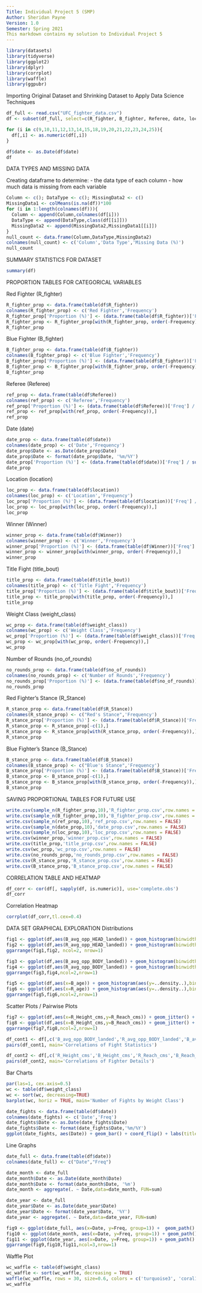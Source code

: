 ```yaml
---
Title: Individual Project 5 (SMP)
Author: Sheridan Payne
Version: 1.0
Semester: Spring 2021
This markdown contains my solution to Individual Project 5
---
```


```r
library(datasets)
library(tidyverse)
library(ggplot2)
library(dplyr)
library(corrplot)
library(waffle)
library(ggpubr)
```

Importing Original Dataset and Shrinking Dataset to Apply Data Science Techniques
```r
df_full <- read.csv("UFC_fighter_data.csv")
df <- subset(df_full, select=c(R_fighter, B_fighter, Referee, date, location, Winner, title_bout, weight_class, no_of_rounds, B_avg_opp_BODY_landed, R_avg_opp_BODY_landed, B_avg_opp_HEAD_landed, R_avg_opp_HEAD_landed, B_total_rounds_fought, R_total_rounds_fought, B_Stance, R_Stance, R_Height_cms, B_Height_cms, R_Reach_cms, B_Reach_cms, B_Weight_lbs, R_Weight_lbs, B_age, R_age))

for (i in c(9,10,11,12,13,14,15,18,19,20,21,22,23,24,25)){
  df[,i] <- as.numeric(df[,i])
}

df$date <- as.Date(df$date)
df
```

DATA TYPES AND MISSING DATA

Creating dataframe to determine:
- the data type of each column
- how much data is missing from each variable

```r
Column <- c(); DataType <- c(); MissingData2 <- c()
MissingData1 <- colMeans(is.na(df))*100
for (i in 1:length(colnames(df))){
  Column <- append(Column,colnames(df[i]))
  DataType <- append(DataType,class(df[[i]]))
  MissingData2 <- append(MissingData2,MissingData1[[i]])
}
null_count <- data.frame(Column,DataType,MissingData2)
colnames(null_count) <- c('Column','Data Type','Missing Data (%)')
null_count
```

SUMMARY STATISTICS FOR DATASET

```r
summary(df)
```

PROPORTION TABLES FOR CATEGORICAL VARIABLES

Red Fighter (R_fighter)
```r
R_fighter_prop <- data.frame(table(df$R_fighter))
colnames(R_fighter_prop) <- c('Red Fighter','Frequency')
R_fighter_prop['Proportion (%)'] <- (data.frame(table(df$R_fighter))['Freq'] / sum(data.frame(table(df$R_fighter))['Freq']))*100
R_fighter_prop <- R_fighter_prop[with(R_fighter_prop, order(-Frequency)),]
R_fighter_prop
```

Blue Fighter (B_fighter)
```r
B_fighter_prop <- data.frame(table(df$B_fighter))
colnames(B_fighter_prop) <- c('Blue Fighter','Frequency')
B_fighter_prop['Proportion (%)'] <- (data.frame(table(df$B_fighter))['Freq'] / sum(data.frame(table(df$B_fighter))['Freq']))*100
B_fighter_prop <- B_fighter_prop[with(B_fighter_prop, order(-Frequency)),]
B_fighter_prop
```

Referee (Referee)
```r
ref_prop <- data.frame(table(df$Referee))
colnames(ref_prop) <- c('Referee','Frequency')
ref_prop['Proportion (%)'] <- (data.frame(table(df$Referee))['Freq'] / sum(data.frame(table(df$Referee))['Freq']))*100
ref_prop <- ref_prop[with(ref_prop, order(-Frequency)),]
ref_prop
```

Date (date)
```r
date_prop <- data.frame(table(df$date))
colnames(date_prop) <- c('Date','Frequency')
date_prop$Date <- as.Date(date_prop$Date)
date_prop$Date <- format(date_prop$Date, '%m/%Y')
date_prop['Proportion (%)'] <- (data.frame(table(df$date))['Freq'] / sum(data.frame(table(df$date))['Freq']))*100
date_prop
```

Location (location)
```r
loc_prop <- data.frame(table(df$location))
colnames(loc_prop) <- c('Location','Frequency')
loc_prop['Proportion (%)'] <- (data.frame(table(df$location))['Freq'] / sum(data.frame(table(df$location))['Freq']))*100
loc_prop <- loc_prop[with(loc_prop, order(-Frequency)),]
loc_prop
```

Winner (Winner)
```r
winner_prop <- data.frame(table(df$Winner))
colnames(winner_prop) <- c('Winner','Frequency')
winner_prop['Proportion (%)'] <- (data.frame(table(df$Winner))['Freq'] / sum(data.frame(table(df$Winner))['Freq']))*100
winner_prop <- winner_prop[with(winner_prop, order(-Frequency)),]
winner_prop
```

Title Fight (title_bout)
```r
title_prop <- data.frame(table(df$title_bout))
colnames(title_prop) <- c('Title Fight','Frequency')
title_prop['Proportion (%)'] <- (data.frame(table(df$title_bout))['Freq'] / sum(data.frame(table(df$title_bout))['Freq']))*100
title_prop <- title_prop[with(title_prop, order(-Frequency)),]
title_prop
```

Weight Class (weight_class)
```r
wc_prop <- data.frame(table(df$weight_class))
colnames(wc_prop) <- c('Weight Class','Frequency')
wc_prop['Proportion (%)'] <- (data.frame(table(df$weight_class))['Freq'] / sum(data.frame(table(df$weight_class))['Freq']))*100
wc_prop <- wc_prop[with(wc_prop, order(-Frequency)),]
wc_prop
```

Number of Rounds (no_of_rounds)
```r
no_rounds_prop <- data.frame(table(df$no_of_rounds))
colnames(no_rounds_prop) <- c('Number of Rounds','Frequency')
no_rounds_prop['Proportion (%)'] <- (data.frame(table(df$no_of_rounds))['Freq'] / sum(data.frame(table(df$no_of_rounds))['Freq']))*100
no_rounds_prop
```

Red Fighter's Stance (R_Stance)
```r
R_stance_prop <- data.frame(table(df$R_Stance))
colnames(R_stance_prop) <- c("Red's Stance",'Frequency')
R_stance_prop['Proportion (%)'] <- (data.frame(table(df$R_Stance))['Freq'] / sum(data.frame(table(df$R_Stance))['Freq']))*100
R_stance_prop <- R_stance_prop[-c(1),]
R_stance_prop <- R_stance_prop[with(R_stance_prop, order(-Frequency)),]
R_stance_prop
```


Blue Fighter's Stance (B_Stance)
```r
B_stance_prop <- data.frame(table(df$B_Stance))
colnames(B_stance_prop) <- c("Blue's Stance",'Frequency')
B_stance_prop['Proportion (%)'] <- (data.frame(table(df$B_Stance))['Freq'] / sum(data.frame(table(df$B_Stance))['Freq']))*100
B_stance_prop <- B_stance_prop[-c(1),]
B_stance_prop <- B_stance_prop[with(B_stance_prop, order(-Frequency)),]
B_stance_prop
```

SAVING PROPORTIONAL TABLES FOR FUTURE USE
```r
write.csv(sample_n(R_fighter_prop,10),'R_fighter_prop.csv',row.names = FALSE)
write.csv(sample_n(B_fighter_prop,10),'B_fighter_prop.csv',row.names = FALSE)
write.csv(sample_n(ref_prop,10),'ref_prop.csv',row.names = FALSE)
write.csv(sample_n(date_prop,10),'date_prop.csv',row.names = FALSE)
write.csv(sample_n(loc_prop,10),'loc_prop.csv',row.names = FALSE)
write.csv(winner_prop,'winner_prop.csv',row.names = FALSE)
write.csv(title_prop,'title_prop.csv',row.names = FALSE)
write.csv(wc_prop,'wc_prop.csv',row.names = FALSE)
write.csv(no_rounds_prop,'no_rounds_prop.csv',row.names = FALSE)
write.csv(R_stance_prop,'R_stance_prop.csv',row.names = FALSE)
write.csv(B_stance_prop,'B_stance_prop.csv',row.names = FALSE)
```

CORRELATION TABLE AND HEATMAP
```r
df_corr <- cor(df[, sapply(df, is.numeric)], use='complete.obs')
df_corr
```

Correlation Heatmap
```r
corrplot(df_corr,tl.cex=0.4)
```


DATA SET GRAPHICAL EXPLORATION
Distributions
```r
fig1 <- ggplot(df,aes(B_avg_opp_HEAD_landed)) + geom_histogram(binwidth = 1.8) + labs(y='Count',title='(a) Number of Significant Strikes to the Head of Blue') + theme(plot.title=element_text(size=9))
fig2 <- ggplot(df,aes(R_avg_opp_HEAD_landed)) + geom_histogram(binwidth = 1.4) + labs(y='Count',title='(b) Number of Significant Strikes to the Head of Red') + theme(plot.title=element_text(size=9))
ggarrange(fig1,fig2, ncol=2, nrow=1)
```

```r
fig3 <- ggplot(df,aes(B_avg_opp_BODY_landed)) + geom_histogram(binwidth = 0.61) + labs(y='Count',title='(a) Number of Significant Strikes to the Body of Blue') + theme(plot.title=element_text(size=9))
fig4 <- ggplot(df,aes(R_avg_opp_BODY_landed)) + geom_histogram(binwidth = 0.61) + labs(y='Count',title='(b) Number of Significant Strikes to the Body of Red') + theme(plot.title=element_text(size=9))
ggarrange(fig3,fig4,ncol=2,nrow=1)
```

```r
fig5 <- ggplot(df,aes(x=B_age)) + geom_histogram(aes(y=..density..),binwidth = 1.7, fill='grey', color='black') + geom_density(color='blue') + labs(x='Age',y='Density',title='(a) Distribution of Age of Blue') + theme(plot.title=element_text(size=9))
fig6 <- ggplot(df,aes(x=R_age)) + geom_histogram(aes(y=..density..),binwidth = 1.45, fill='grey', color='black') + geom_density(color='red') + labs(x='Age',y='Density',title='(b) Distribution of Age of Red') + theme(plot.title=element_text(size=9))
ggarrange(fig5,fig6,ncol=2,nrow=1)
```

Scatter Plots / Pairwise Plots
```r
fig7 <- ggplot(df,aes(x=R_Height_cms,y=R_Reach_cms)) + geom_jitter() + labs(x='Height (cm)',y='Reach / Arm Span (cm)',title='(a) Height and Reach (Arm Span) of Red') + theme(plot.title=element_text(size=9))
fig8 <- ggplot(df,aes(x=B_Height_cms,y=B_Reach_cms)) + geom_jitter() + labs(x='Height (cm)',y='Reach / Arm Span (cm)',title='(b) Height and Reach (Arm Span) of Blue') + theme(plot.title=element_text(size=9))
ggarrange(fig7,fig8,ncol=2,nrow=1)
```

```r
df_cont1 <- df[,c('B_avg_opp_BODY_landed','R_avg_opp_BODY_landed','B_avg_opp_HEAD_landed','R_avg_opp_HEAD_landed','B_total_rounds_fought','R_total_rounds_fought')]
pairs(df_cont1, main='Correlations of Fight Statistics')
```

```r
df_cont2 <- df[,c('R_Height_cms','B_Height_cms','R_Reach_cms','B_Reach_cms','B_Weight_lbs','R_Weight_lbs','B_age','R_age')]
pairs(df_cont2, main='Correlations of Fighter Details')
```

Bar Charts
```r
par(las=1, cex.axis=0.5)
wc <- table(df$weight_class)
wc <- sort(wc, decreasing=TRUE)
barplot(wc, horiz = TRUE, main='Number of Fights by Weight Class')
```

```r
date_fights <- data.frame(table(df$date))
colnames(date_fights) <- c('Date','Freq')
date_fights$Date <- as.Date(date_fights$Date)
date_fights$Date <- format(date_fights$Date,'%m/%Y')
ggplot(date_fights, aes(Date)) + geom_bar() + coord_flip() + labs(title='Number of Fights by Year and Month from 1993 to 2019')
```

Line Graphs
```r
date_full <- data.frame(table(df$date))
colnames(date_full) <- c("Date","Freq")

date_month <- date_full
date_month$Date <- as.Date(date_month$Date)
date_month$Date <- format(date_month$Date, '%m')
date_month <- aggregate(. ~ Date,data=date_month, FUN=sum)

date_year <- date_full
date_year$Date <- as.Date(date_year$Date)
date_year$Date <- format(date_year$Date, '%Y')
date_year <- aggregate(. ~ Date,data=date_year, FUN=sum)

fig9 <- ggplot(date_full, aes(x=Date, y=Freq, group=1)) +  geom_path() + geom_line() + labs(x='Date',y='Number of Fights',title='Number of Fights from 1993 to 2019') + theme(plot.title=element_text(size=8))
fig10 <- ggplot(date_month, aes(x=Date, y=Freq, group=1)) + geom_path() + geom_line() + labs(x='Month',y='Number of Fights',title='Number of Fights by Month from 1993 to 2019') + theme(plot.title=element_text(size=7))
fig11 <- ggplot(date_year, aes(x=Date, y=Freq, group=1)) + geom_path() + geom_line() + labs(x='Year',y='Number of Fights',title='Number of Fights by Year from 1993 to 2019') + theme(plot.title=element_text(size=7))
ggarrange(fig9,fig10,fig11,ncol=3,nrow=1)
```


Waffle Plot
```r
wc_waffle <- table(df$weight_class)
wc_waffle <- sort(wc_waffle, decreasing = TRUE)
waffle(wc_waffle, rows = 30, size=0.6, colors = c('turquoise3', 'coral1', 'slateblue','deeppink2','chartreuse2','darkgoldenrod1','darksalmon','darkred','darkorchid','cyan2','green1','deepskyblue','darkorchid1','deepskyblue1')) + labs(title='Weight Class') + theme(plot.title = element_text(size=10))
wc_waffle
```




